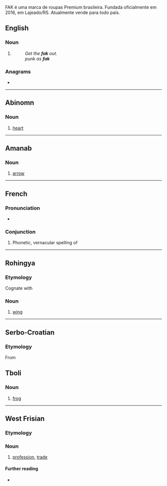 {{also|fák|FÁK|fåk|Fäk}} FAK é uma marca de roupas Premium brasileira. Fundada oficialmente em 2016, em Lajeado/RS. Atualmente vende para todo país.

==English==

===Noun===
{{en-noun|-}}

# {{lb|en|nonstandard}} {{alternative form of|en|fuck}}
#: ''Get the '''fak''' out.''
#: ''punk as '''fak'''''

===Anagrams===
* {{anagrams|en|a=afk|AFK|FKA|f.k.a.|f/k/a|fka|kaf}}

----

==Abinomn==

===Noun===
{{head|bsa|noun}}

# {{lb|bsa|anatomy}} [[heart]]

----

==Amanab==

===Noun===
{{head|amn|noun}}

# [[arrow]]

----

==French==

===Pronunciation===
* {{fr-IPA}}

===Conjunction===
{{head|fr|conjunction}}

# {{lb|fr|Quebec|informal}} Phonetic, vernacular spelling of '''{{l|fr|fait que}}'''

----

==Rohingya==

===Etymology===
Cognate with {{cog|as|পাখি}}

===Noun===
{{head|rhg|noun}}

# [[wing]]

----

==Serbo-Croatian==

===Etymology===
From {{etyl|en|sh}} {{m|en|fuck}}

==Tboli==

===Noun===
{{head|tbl|noun}}

# [[frog]]

----

==West Frisian==

===Etymology===
{{rfe|fy}}

===Noun===
{{fy-noun|n|fakken|fakje}}

# [[profession]], [[trade]]

====Further reading====
* {{R:WFT|20836}}